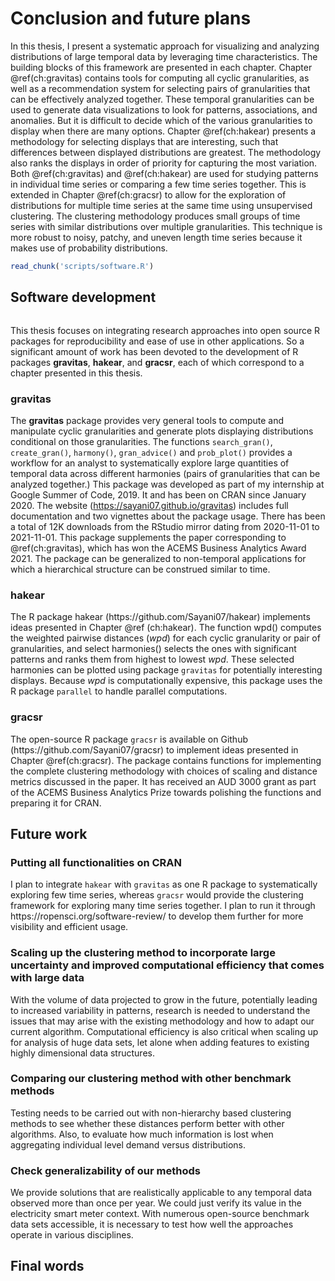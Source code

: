 # Conclusion and future plans {#ch:conclusion}

In this thesis, I present a systematic approach for visualizing and analyzing distributions of large temporal data by leveraging time characteristics. The building blocks of this framework are presented in each chapter. Chapter \@ref(ch:gravitas) contains tools for computing all cyclic granularities, as well as a recommendation system for selecting pairs of granularities that can be effectively analyzed together. These temporal granularities can be used to generate data visualizations to look for patterns, associations, and anomalies. But it is difficult to decide which of the various granularities to display when there are many options. Chapter \@ref(ch:hakear) presents a methodology for selecting displays that are interesting, such that differences between displayed distributions are greatest. The methodology also ranks the displays in order of priority for capturing the most variation. Both \@ref(ch:gravitas) and \@ref(ch:hakear) are used for studying patterns in individual time series or comparing a few time series together. This is extended in Chapter @ref(ch:gracsr) to allow for the exploration of distributions for multiple time series at the same time using unsupervised clustering. The clustering methodology produces small groups of time series with similar distributions over multiple granularities. This technique is more robust to noisy, patchy, and uneven length time series because it makes use of probability distributions.

<!-- is more comprehensive in recognizing clusters with recurring patterns over many important granularities and -->

```r
read_chunk('scripts/software.R')
```

## Software development

```r
```

This thesis focuses on integrating research approaches into open source R packages for reproducibility and ease of use in other applications. So a significant amount of work has been devoted to the development of R packages  **gravitas**, **hakear**, and **gracsr**, each of which correspond to a chapter presented in this thesis.

<!-- Figure \@ref(fig:software-ghcommits) gives an overview of my Git commits to these repositories, and Figure \@ref(fig:software-downloads) shows the daily downloads of the packages from the RStudio mirror (one of 90 CRAN mirrors) since they were available on CRAN. -->

<!-- ```{r software-ghcommits, fig.cap = "(ref:software-ghcommits-cap)"} -->
<!-- include_graphics("img/pkg-commits.png") -->
<!-- ``` -->

<!-- (ref:software-ghcommits-cap) Patterns of my package development effort during my PhD years based on Git commits to three repositories, sugrrants, tsibble, and mists. Scatter plots of weekly totals are overlaid with a loess smoother. The **sugrrants** package was the first project with much initial energy, followed by small constant maintenance. The **tsibble** package has been a major project with ongoing constant development and bursts of effort in response to users' feedback. The **mists** package has been a recent intense project. -->

<!-- # ```{r software-downloads, fig.height = 3, fig.cap = "(ref:software-downloads-cap)"} -->
<!-- # ``` -->
<!-- #  -->
<!-- # (ref:software-downloads-cap) Impact of these works (sugrrants and tsibble) as measured by daily downloads (on square root scale) from the RStudio mirror since they landed on CRAN. The **tsibble** package has an increasing trend, suggesting the steady adoption of the new data structure. -->

### gravitas

The **gravitas** package provides very general tools to compute and manipulate cyclic granularities and generate plots displaying distributions conditional on those granularities. The functions `search_gran()`, `create_gran()`, `harmony()`, `gran_advice()` and `prob_plot()` provides a workflow for an analyst to systematically explore large quantities of temporal data across different harmonies (pairs of granularities that can be analyzed together.) This package was developed as part of my internship at Google Summer of Code, 2019. It and has been on CRAN since January 2020. The website (<https://sayani07.github.io/gravitas>) includes full documentation and two vignettes about the package usage. There has been a total of 12K downloads from the RStudio mirror dating from 2020-11-01 to 2021-11-01. This package supplements the paper corresponding to \@ref(ch:gravitas), which has won the ACEMS Business Analytics Award 2021. The package can be generalized to non-temporal applications for which a hierarchical structure can be construed similar to time. 

### hakear 

The R package hakear (https://github.com/Sayani07/hakear) implements ideas presented in Chapter @ref (ch:hakear). The function wpd() computes the weighted pairwise distances ($wpd$) for each cyclic granularity or pair of granularities, and select harmonies() selects the ones with significant patterns and ranks them from highest to lowest $wpd$. These selected harmonies can be plotted using package `gravitas` for potentially interesting displays.
Because $wpd$ is computationally expensive, this package uses the R package `parallel` to handle parallel computations.

### gracsr

The open-source R package `gracsr` is available on Github (https://github.com/Sayani07/gracsr) to implement ideas presented in Chapter \@ref(ch:gracsr). The package contains functions for implementing the complete clustering methodology with choices of scaling and distance metrics discussed in the paper. It has received an AUD 3000 grant as part of the ACEMS Business Analytics Prize towards polishing the functions and preparing it for CRAN.


## Future work

### Putting all functionalities on CRAN

I plan to integrate `hakear` with `gravitas` as one R package to systematically exploring few time series, whereas `gracsr` would provide the clustering framework for exploring many time series together. I plan to run it through https://ropensci.org/software-review/ to develop them further for more visibility and efficient usage.


### Scaling up the clustering method to incorporate large uncertainty and improved computational efficiency that comes with large data

With the volume of data projected to grow in the future, potentially leading to increased variability in patterns, research is needed to understand the issues that may arise with the existing methodology and how to adapt our current algorithm. Computational efficiency is also critical when scaling up for analysis of huge data sets, let alone when adding features to existing highly dimensional data structures.

### Comparing our clustering method with other benchmark methods

Testing needs to be carried out with non-hierarchy based clustering methods to see whether these distances perform better with other algorithms. Also, to evaluate how much information is lost when aggregating individual level demand versus distributions.

### Check generalizability of our methods

We provide solutions that are realistically applicable to any temporal data observed more than once per year. We could just verify its value in the electricity smart meter context. With numerous open-source benchmark data sets accessible, it is necessary to test how well the approaches operate in various disciplines.


## Final words

